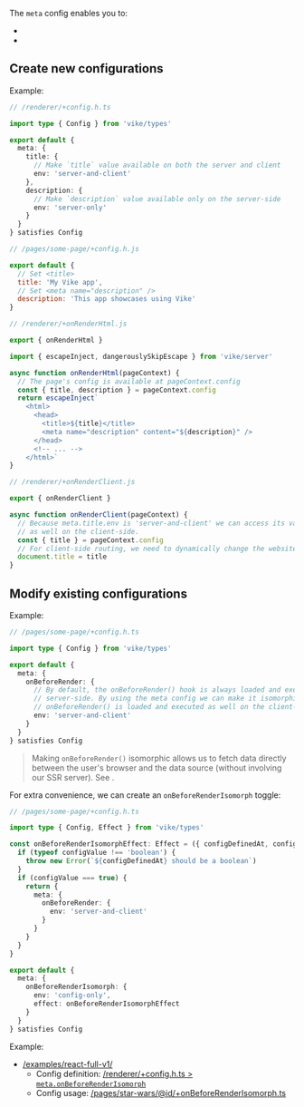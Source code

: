 
The `meta` config enables you to:
 - <Link href="#create-new-configurations" />
 - <Link href="#modify-existing-configurations" />


## Create new configurations

Example:

```ts
// /renderer/+config.h.ts

import type { Config } from 'vike/types'

export default {
  meta: {
    title: {
      // Make `title` value available on both the server and client
      env: 'server-and-client'
    },
    description: {
      // Make `description` value available only on the server-side
      env: 'server-only'
    }
  }
} satisfies Config
```

```js
// /pages/some-page/+config.h.js

export default {
  // Set <title>
  title: 'My Vike app',
  // Set <meta name="description" />
  description: 'This app showcases using Vike'
}
```

```ts
// /renderer/+onRenderHtml.js

export { onRenderHtml }

import { escapeInject, dangerouslySkipEscape } from 'vike/server'

async function onRenderHtml(pageContext) {
  // The page's config is available at pageContext.config
  const { title, description } = pageContext.config
  return escapeInject`
    <html>
      <head>
        <title>${title}</title>
        <meta name="description" content="${description}" />
      </head>
      <!-- ... -->
    </html>`
}
```

```ts
// /renderer/+onRenderClient.js

export { onRenderClient }

async function onRenderClient(pageContext) {
  // Because meta.title.env is 'server-and-client' we can access its value
  // as well on the client-side.
  const { title } = pageContext.config
  // For client-side routing, we need to dynamically change the website's title
  document.title = title
}
```


## Modify existing configurations

Example:

```ts
// /pages/some-page/+config.h.ts

import type { Config } from 'vike/types'

export default {
  meta: {
    onBeforeRender: {
      // By default, the onBeforeRender() hook is always loaded and executed only on the
      // server-side. By using the meta config we can make it isomorphic instead:
      // onBeforeRender() is loaded and executed as well on the client-side.
      env: 'server-and-client'
    }
  }
} satisfies Config
```

> Making `onBeforeRender()` isomorphic allows us to fetch data directly between the user's browser and the data source (without involving our SSR server). See <Link href="/onBeforeRender#client-routing" doNotInferSectionTitle={true} />.

For extra convenience, we can create an `onBeforeRenderIsomorph` toggle:

```ts
// /pages/some-page/+config.h.ts

import type { Config, Effect } from 'vike/types'

const onBeforeRenderIsomorphEffect: Effect = ({ configDefinedAt, configValue }) => {
  if (typeof configValue !== 'boolean') {
    throw new Error(`${configDefinedAt} should be a boolean`)
  }
  if (configValue === true) {
    return {
      meta: {
        onBeforeRender: {
          env: 'server-and-client'
        }
      }
    }
  }
}

export default {
  meta: {
    onBeforeRenderIsomorph: {
      env: 'config-only',
      effect: onBeforeRenderIsomorphEffect
    }
  }
} satisfies Config
```

Example:
 - [/examples/react-full-v1/](https://github.com/vikejs/vike/blob/01cc674498ea8baa289bfccb633d04b4d6cc7958/examples/react-full-v1/)
   - Config definition: [/renderer/+config.h.ts > `meta.onBeforeRenderIsomorph`](https://github.com/vikejs/vike/blob/01cc674498ea8baa289bfccb633d04b4d6cc7958/examples/react-full-v1/renderer/+config.h.ts#L14-L33)
   - Config usage: [/pages/star-wars/@id/+onBeforeRenderIsomorph.ts](https://github.com/vikejs/vike/blob/01cc674498ea8baa289bfccb633d04b4d6cc7958/examples/react-full-v1/pages/star-wars/@id/+onBeforeRenderIsomorph.ts)
